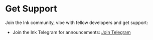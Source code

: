 
# Get Support

Join the Ink community, vibe with fellow developers and get support:

- Join the Ink Telegram for announcements: <a href="https://t.me/inkonchain" target="_blank" rel="noreferrer">Join Telegram</a>
